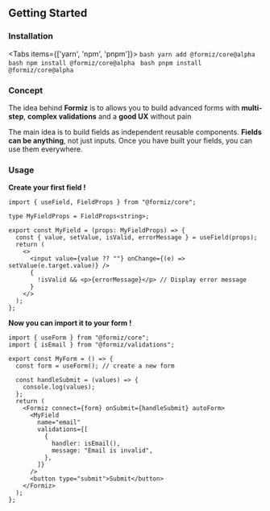 
## **Getting Started**

### Installation

<Tabs items={['yarn', 'npm', 'pnpm']}>
  <Tab>
    ```bash
    yarn add @formiz/core@alpha
    ```
  </Tab>
  <Tab>
    ```bash
    npm install @formiz/core@alpha
    ```
  </Tab>
  <Tab>
    ```bash
    pnpm install @formiz/core@alpha
    ```
  </Tab>
</Tabs>

### Concept

The idea behind **Formiz** is to allows you to build advanced forms with **multi-step**, **complex validations** and a **good UX** without pain

The main idea is to build fields as independent reusable components. **Fields can be anything**, not just inputs. Once you have built your fields, you can use them everywhere.

### Usage

**Create your first field !**

```tsx
import { useField, FieldProps } from "@formiz/core";

type MyFieldProps = FieldProps<string>;

export const MyField = (props: MyFieldProps) => {
  const { value, setValue, isValid, errorMessage } = useField(props);
  return (
    <>
      <input value={value ?? ""} onChange={(e) => setValue(e.target.value)} />
      {
        !isValid && <p>{errorMessage}</p> // Display error message
      }
    </>
  );
};
```

**Now you can import it to your form !**

```tsx
import { useForm } from "@formiz/core";
import { isEmail } from "@formiz/validations";

export const MyForm = () => {
  const form = useForm(); // create a new form

  const handleSubmit = (values) => {
    console.log(values);
  };
  return (
    <Formiz connect={form} onSubmit={handleSubmit} autoForm>
      <MyField
        name="email"
        validations={[
          {
            handler: isEmail(),
            message: "Email is invalid",
          },
        ]}
      />
      <button type="submit">Submit</button>
    </Formiz>
  );
};
```
